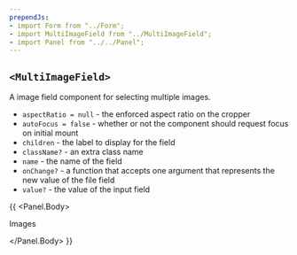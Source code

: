 ```yaml
---
prependJs:
- import Form from "../Form";
- import MultiImageField from "../MultiImageField";
- import Panel from "../../Panel";
---
```


## `<MultiImageField>`

A image field component for selecting multiple images.

* `aspectRatio = null` - the enforced aspect ratio on the cropper
* `autoFocus = false` - whether or not the component should request focus on initial mount
* `children` - the label to display for the field
* `className?` - an extra class name
* `name` - the name of the field
* `onChange?` - a function that accepts one argument that represents the new value of the file field
* `value?` - the value of the input field

{{
  <Panel>
    <Panel.Body>
      <Form>
        <MultiImageField name="images">Images</MultiImageField>
      </Form>
    </Panel.Body>
  </Panel>
}}
